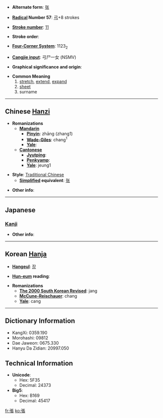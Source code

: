 * '''Alternate form''': [[张]]

* '''[[Wiktionary:Chinese radical index| Radical]] Number 57''': [[Wiktionary:Chinese radical index 弓|弓]]+8 strokes

* '''[[Wiktionary:Chinese total strokes index|Stroke number]]''': [[Wiktionary:Chinese total strokes index 11|11]]

* '''Stroke order''': 

* '''[[Wiktionary:Chinese four corner index|Four-Corner System]]''': 1123<sub>2</sub>

* '''[[Wiktionary:Chinese Cangjie index|Cangjie input]]''': 弓尸一女 (NSMV)

* '''Graphical significance and origin''': 

* '''Common Meaning'''
*# [[stretch]], [[extend]], [[expand]]
*# [[sheet]]
*# surname

----

== Chinese [[Hanzi]] ==

* '''Romanizations'''
** '''[[Mandarin]]'''
*** '''[[Pinyin]]''': zhāng (zhang1)
*** '''[[Wade-Giles]]''': chang<sup>1</sup>
*** '''[[Yale]]''': 
** '''[[Cantonese]]'''
*** '''[[Jyutping]]''':
*** '''[[Penkyamp]]''': 
*** '''[[Yale]]''': jeung1

* '''Style''': [[Traditional Chinese]] 
** '''[[Simplified Chinese|Simplified]] equivalent''': [[张]]

* '''Other info''': 

----

==Japanese==

===[[Kanji]]===
{{kanji|on readings=[[ちょう]] (chō)
|kun readings=[[はる]] (haru), [[はり]] (hari)
}}

* '''Other info''':  

----

== Korean [[Hanja]] ==

* '''[[Hangeul]]''': [[장]]

* '''[[Hun-eum]] reading''': 

* '''Romanizations'''
** '''[[The 2000 South Korean Revised Romanization|The 2000 South Korean Revised]]''': jang
** '''[[McCune-Reischauer]]''': chang
** '''[[Yale]]''': cang

----

== Dictionary Information ==

* KangXi: 0359.190
* Morohashi: 09812
* Dae Jaweon: 0675.330
* Hanyu Da Zidian: 20997.050

== Technical Information ==

* '''Unicode''':
** Hex: 5F35
** Decimal: 24373
* '''Big5''':
** Hex: B169
** Decimal: 45417

[[fr:張]]
[[ko:張]]